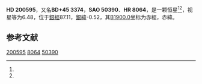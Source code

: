 {{Starbox begin
| name = HD 200595
}}
{{Starbox observe
| epoch = [[J2000.0|J2000.0]]
| constell = {{星座名待查}}<ref name=SIMBAD>{{cite web
 | url=http://simbad.u-strasbg.fr/simbad/sim-id?Ident=HR+8064
 | title=Pulsating variable Star
 | publisher=Centre de Données astronomiques de Strasbourg
 | work=SIMBAD
 | accessdate=2012-07-13
 | archive-date=2021-08-02
 | archive-url=https://web.archive.org/web/20210802165838/http://simbad.u-strasbg.fr/simbad/sim-id?Ident=HR+8064
 }}</ref><ref name=DATA>{{cite web
 | url=http://vizier.u-strasbg.fr/viz-bin/VizieR-5?-out.add=.&-source=5050&-corr=PK=HR&-out.max=9999&HR=8064
 | title=VizieR Detailed Page
 | accessdate=2012-07-13
 | archive-date=2019-02-16
 | archive-url=https://web.archive.org/web/20190216100120/http://vizier.u-strasbg.fr/viz-bin/VizieR-5?-out.add=.&-source=5050&-corr=PK=HR&-out.max=9999&HR=8064
 | dead-url=no
 }}</ref>
| 星官 = 
| ra = {{RA|21|2|48.5}}<ref name=SIMBAD /><ref name=DATA />
| dec = {{DEC|+45|50|56}}<ref name=SIMBAD /><ref name=DATA />
| appmag_v = 6.48<ref name=SIMBAD /><ref name=DATA />
}}
{{Starbox character
| class = B3Vn<ref name=SIMBAD /><ref name=DATA />
| b-v = -0.15<ref name=SIMBAD /><ref name=DATA />
| u-b = -0.55<ref name=SIMBAD /><ref name=DATA />
| r-i = <ref name=SIMBAD /><ref name=DATA />
| variable = 
}}
{{Starbox astrometry
| radial_v = -0.55
| prop_mo_ra = -12
| parallax = 0.009
| p_error = 
}}
{{Starbox catalog
| names =BD+45 3374，[[SAO星表|SAO]] 50390，[[HD星表|HD]] 200595，[[HR星表|HR]] 8064}}
{{Starbox reference |Simbad=HR+8064}}
{{Starbox end}}

'''HD 200595'''，又名'''BD+45 3374'''，'''SAO 50390'''、'''HR 8064'''，是一颗恒星<ref name=SIMBAD /><ref name=DATA />，视星等为6.48，位于[[銀道座標系|銀經]]87.11，[[銀道座標系|銀緯]]-0.52，其[[B1900.0|B1900.0]]坐标为赤經{{RA|20|59|17.4}}，赤緯{{DEC|+45|-0.52|12}}。

== 参考文献 ==
{{reflist}}

{{star-stub}}

[[Category:HD和HDE天體|200595]]
[[Category:HR天體|8064]]
[[Category:SAO天體|50390]]